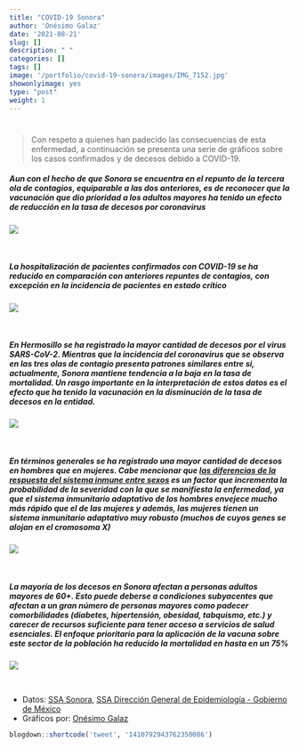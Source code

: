 ```yaml
---
title: "COVID-19 Sonora"
author: 'Onésimo Galaz'
date: '2021-08-21'
slug: []
description: " "
categories: []
tags: []
image: '/portfolio/covid-19-sonora/images/IMG_7152.jpg'
showonlyimage: yes
type: "post"
weight: 1
---
```


#
> Con respeto a quienes han padecido las consecuencias de esta enfermedad, a continuación se presenta una serie de gráficos sobre los casos confirmados y de decesos debido a COVID-19.

##### Aun con el hecho de que Sonora se encuentra en el repunto de la tercera ola de contagios, equiparable a las dos anteriores, es de reconocer que la vacunación que dio prioridad a los adultos mayores ha tenido un efecto de reducción en la tasa de decesos por coronavirus
![](images/confirmados_vs_decesos.png)

<br>

##### La hospitalización de pacientes confirmados con COVID-19 se ha reducido en comparación con anteriores repuntes de contagios, con excepción en la incidencia de pacientes en estado crítico
![](images/hospital_covid.png)

<br>

##### En Hermosillo se ha registrado la mayor cantidad de decesos por el virus SARS-CoV-2. Mientras que la incidencia del coronavirus que se observa en las tres olas de contagio presenta patrones similares entre si, actualmente, Sonora mantiene tendencia a la baja en la tasa de mortalidad. Un rasgo importante en la interpretación de estos datos es el efecto que ha tenido la vacunación en la disminución de la tasa de decesos en la entidad.
![](images/municipios_covid.png)

<br>

##### En términos generales se ha registrado una mayor cantidad de decesos en hombres que en mujeres. Cabe mencionar que [las diferencias de la respuesta del sistema inmune entre sexos](https://www.nature.com/articles/s41586-020-2700-3.pdf) es un factor que incrementa la probabilidad de la severidad con la que se manifiesta la enfermedad, ya que el sistema inmunitario adaptativo de los hombres envejece mucho más rápido que el de las mujeres y además, las mujeres tienen un sistema inmunitario adaptativo muy robusto (muchos de cuyos genes se alojan en el cromosoma X)
![](images/sex_covid.png)

<br>

##### La mayoría de los decesos en Sonora afectan a personas adultos mayores de 60+. Esto puede deberse a condiciones subyacentes que afectan a un gran número de personas mayores como padecer comorbilidades (diabetes, hipertensión, obesidad, tabquismo, etc.) y carecer de recursos suficiente para tener acceso a servicios de salud esenciales. El enfoque prioritario para la aplicación de la vacuna sobre este sector de la población ha reducido la mortalidad en hasta en un 75%
![](images/edad_covid.png)


<br>

* Datos: [SSA Sonora](http://covid19.saludsonora.gob.mx/), [SSA Dirección General de Epidemiología -  Gobierno de México](https://www.gob.mx/salud/documentos/datos-abiertos-152127)
* Gráficos por: [Onésimo Galaz](https://vemosdatos.com/about/)


```r
blogdown::shortcode('tweet', '1410792943762350086')
```




